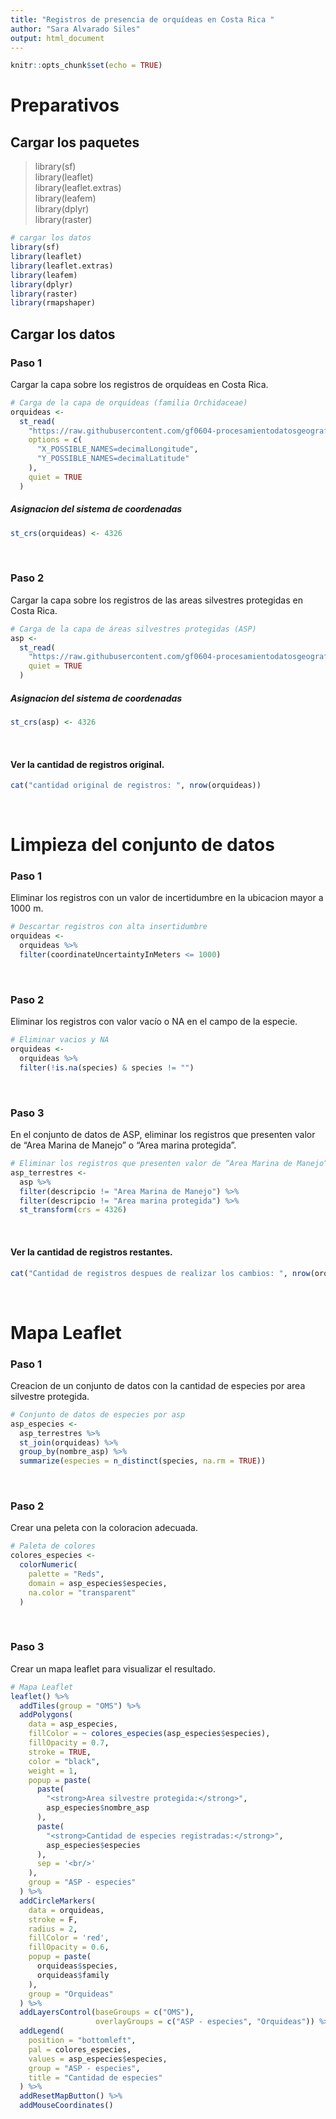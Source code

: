 ```yaml
---
title: "Registros de presencia de orquídeas en Costa Rica "
author: "Sara Alvarado Siles"
output: html_document
---
```

```r
knitr::opts_chunk$set(echo = TRUE)
```

# Preparativos

## Cargar los paquetes

>library(sf)  
 library(leaflet)  
 library(leaflet.extras)  
 library(leafem)  
 library(dplyr)  
 library(raster)  
 
```r
# cargar los datos
library(sf)
library(leaflet)
library(leaflet.extras)
library(leafem)
library(dplyr)
library(raster)
library(rmapshaper)
```

## Cargar los datos 


### Paso 1

Cargar la capa sobre los registros de orquídeas en Costa Rica.

```r
# Carga de la capa de orquídeas (familia Orchidaceae)
orquideas <-
  st_read(
    "https://raw.githubusercontent.com/gf0604-procesamientodatosgeograficos/2021i-datos/main/gbif/orchidaceae-cr-registros.csv",
    options = c(
      "X_POSSIBLE_NAMES=decimalLongitude",
      "Y_POSSIBLE_NAMES=decimalLatitude"
    ),
    quiet = TRUE
  )
```

##### Asignacion del sistema de coordenadas

```r
st_crs(orquideas) <- 4326
```
<br/>

### Paso 2

Cargar la capa sobre los registros de las areas silvestres protegidas en Costa Rica.

```r
# Carga de la capa de áreas silvestres protegidas (ASP)
asp <-
  st_read(
    "https://raw.githubusercontent.com/gf0604-procesamientodatosgeograficos/2021i-datos/main/sinac/asp/asp-wgs84.geojson",
    quiet = TRUE
  )
```

##### Asignacion del sistema de coordenadas
```r
st_crs(asp) <- 4326
```
<br/>

#### Ver la cantidad de registros original.

```r
cat("cantidad original de registros: ", nrow(orquideas))
```
<br/>

# Limpieza del conjunto de datos

### Paso 1

Eliminar los registros con un valor de incertidumbre en la ubicacion mayor a 1000 m. 

```r
# Descartar registros con alta insertidumbre 
orquideas <- 
  orquideas %>%
  filter(coordinateUncertaintyInMeters <= 1000)
```
<br/>

### Paso 2

Eliminar los registros con valor vacío o NA en el campo de la especie.

```r
# Eliminar vacios y NA
orquideas <-
  orquideas %>%
  filter(!is.na(species) & species != "") 
```
<br/>

### Paso 3

En el conjunto de datos de ASP, eliminar los registros que presenten valor de “Area Marina de Manejo” o “Area marina protegida”.

```r
# Eliminar los registros que presenten valor de “Area Marina de Manejo” o “Area marina protegida”
asp_terrestres <-
  asp %>%
  filter(descripcio != "Area Marina de Manejo") %>%
  filter(descripcio != "Area marina protegida") %>%
  st_transform(crs = 4326)
```
<br/>

#### Ver la cantidad de registros restantes.

```r
cat("Cantidad de registros despues de realizar los cambios: ", nrow(orquideas))
```
<br/>

# Mapa Leaflet


### Paso 1

Creacion de un conjunto de datos con la cantidad de especies por area silvestre protegida.

```r
# Conjunto de datos de especies por asp
asp_especies <-
  asp_terrestres %>%
  st_join(orquideas) %>%
  group_by(nombre_asp) %>%
  summarize(especies = n_distinct(species, na.rm = TRUE)) 
```
<br/>

### Paso 2

Crear una peleta con la coloracion adecuada.
```r
# Paleta de colores
colores_especies <-
  colorNumeric(
    palette = "Reds",
    domain = asp_especies$especies,
    na.color = "transparent"
  )
```
<br/>

### Paso 3

Crear un mapa leaflet para visualizar el resultado.
```r
# Mapa Leaflet
leaflet() %>%
  addTiles(group = "OMS") %>%
  addPolygons(
    data = asp_especies,
    fillColor = ~ colores_especies(asp_especies$especies),
    fillOpacity = 0.7,
    stroke = TRUE,
    color = "black",
    weight = 1,
    popup = paste(
      paste(
        "<strong>Area silvestre protegida:</strong>",
        asp_especies$nombre_asp
      ),
      paste(
        "<strong>Cantidad de especies registradas:</strong>",
        asp_especies$especies
      ),
      sep = '<br/>'
    ),
    group = "ASP - especies"
  ) %>%
  addCircleMarkers(
    data = orquideas,
    stroke = F,
    radius = 2,
    fillColor = 'red',
    fillOpacity = 0.6,
    popup = paste(
      orquideas$species,
      orquideas$family
    ),
    group = "Orquideas"
  ) %>%
  addLayersControl(baseGroups = c("OMS"),
                   overlayGroups = c("ASP - especies", "Orquideas")) %>%
  addLegend(
    position = "bottomleft",
    pal = colores_especies,
    values = asp_especies$especies,
    group = "ASP - especies",
    title = "Cantidad de especies"
  ) %>%
  addResetMapButton() %>%
  addMouseCoordinates() 
```
